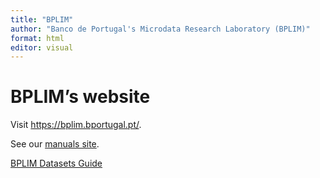 ```yaml
---
title: "BPLIM"
author: "Banco de Portugal's Microdata Research Laboratory (BPLIM)"
format: html
editor: visual
---
```


# BPLIM's website

Visit [https://bplim.bportugal.pt/](https://bplim.bportugal.pt/).

See our [manuals site](https://github.com/BPLIM/Manuals).

[BPLIM Datasets Guide](https://bplim.github.io/Manuals/Guides/02_BPLIM_Datasets_Guide)
